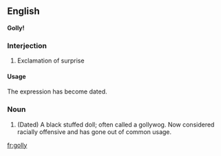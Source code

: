 ==English==
'''Golly!'''
===Interjection===
# Exclamation of surprise
====Usage====
The expression has become dated.
===Noun===
# (Dated) A black stuffed doll; often called a gollywog.  Now considered racially offensive and has gone out of common usage.

[[fr:golly]]